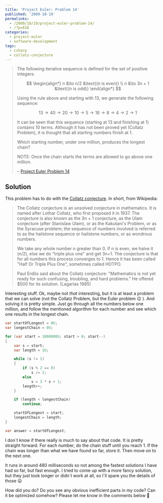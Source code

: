 ---
title: 'Project Euler: Problem 14'
published: '2009-10-19'
permalinks:
  - /2009/10/19/project-euler-problem-14/
  - /?p=616
categories:
  - project-euler
  - software-development
tags:
  - csharp
  - collatz-conjecture
---

> The following iterative sequence is defined for the set of positive integers:
>
> $$
> \begin{align*}
> n &\to n/2 &\text{(n is even)} \\
> n &\to 3n + 1 &\text{(n is odd)}
> \end{align*}
> $$
>
> Using the rule above and starting with 13, we generate the following sequence:
>
> $$
> 13 \to 40 \to 20 \to 10 \to 5 \to 16 \to 8 \to 4 \to 2 \to 1
> $$
>
> It can be seen that this sequence (starting at 13 and finishing at 1) contains 10 terms. Although it has not been proved yet (Collatz Problem), it is thought that all starting numbers finish at 1.
>
> Which starting number, under one million, produces the longest chain?
>
> NOTE: Once the chain starts the terms are allowed to go above one million.
>
> – [Project Euler Problem 14](https://projecteuler.net/problem=14)

## Solution

This problem has to do with the <a href="http://en.wikipedia.org/wiki/Collatz_conjecture">Collatz conjecture</a>. In short, from Wikipedia:

> The Collatz conjecture is an unsolved conjecture in mathematics. It is named after Lothar Collatz, who first proposed it in 1937. The conjecture is also known as the 3n + 1 conjecture, as the Ulam conjecture (after Stanislaw Ulam), or as the Kakutani's Problem, or as the Syracuse problem; the sequence of numbers involved is referred to as the hailstone sequence or hailstone numbers, or as wondrous numbers.
>
> We take any whole number n greater than 0. If n is even, we halve it (n/2), else we do "triple plus one" and get 3n+1. The conjecture is that for all numbers this process converges to 1. Hence it has been called "Half Or Triple Plus One", sometimes called HOTPO.
>
> Paul Erdős said about the Collatz conjecture: "Mathematics is not yet ready for such confusing, troubling, and hard problems." He offered $500 for its solution. (Lagarias 1985)

Interesting stuff. Ok, maybe not _that_ interesting, but it is at least a problem that we can solve (not the Collatz Problem, but the Euler problem 😉 ). And solving it is pretty simple. Just go through all the numbers below one million, and follow the mentioned algorithm for each number and see which one results in the longest chain.

```csharp
var startOfLongest = 0U;
var longestChain = 0U;

for (var start = 1000000U; start > 0; start--)
{
    var s = start;
    var length = 1U;

    while (s != 1)
    {
        if (s % 2 == 0)
            s /= 2;
        else
            s = 3 * s + 1;
        length++;
    }

    if (length < longestChain)
        continue;

    startOfLongest = start;
    longestChain = length;
}

var answer = startOfLongest;
```

I don´t know if there really is much to say about that code. It is pretty straight forward. For each number, do the chain stuff until you reach 1. If the chain was longer than what we have found so far, store it. Then move on to the next one.

It runs in around 480 milliseconds so not among the fastest solutions I have had so far, but fast enough. I tried to come up with a more fancy solution, but they just took longer or didn´t work at all, so I´ll spare you the details of those 😛

How did you do? Do you see any obvious inefficient parts in my code? Can it be optimized somehow? Please let me know in the comments below 🙂
